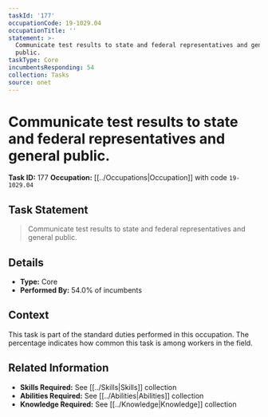 ```yaml
---
taskId: '177'
occupationCode: 19-1029.04
occupationTitle: ''
statement: >-
  Communicate test results to state and federal representatives and general
  public.
taskType: Core
incumbentsResponding: 54
collection: Tasks
source: onet
---
```

# Communicate test results to state and federal representatives and general public.

**Task ID:** 177
**Occupation:** [[../Occupations|Occupation]] with code `19-1029.04`

## Task Statement

> Communicate test results to state and federal representatives and general public.

## Details

- **Type:** Core
- **Performed By:** 54.0% of incumbents

## Context

This task is part of the standard duties performed in this occupation. The percentage indicates how common this task is among workers in the field.

## Related Information

- **Skills Required:** See [[../Skills|Skills]] collection
- **Abilities Required:** See [[../Abilities|Abilities]] collection
- **Knowledge Required:** See [[../Knowledge|Knowledge]] collection
